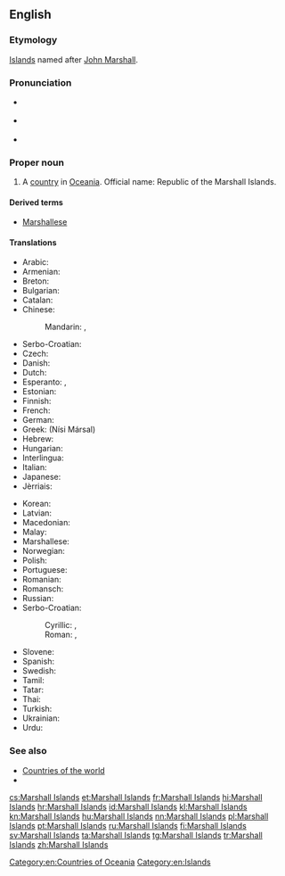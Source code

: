 ==English==

===Etymology===
[[Island]]s named after [[w:John Marshall (British captain)|John Marshall]].

===Pronunciation===
* {{a|UK}} {{IPA|/ˈmɑː.ʃəl ˈai.ləndz/}}
* {{a|US}} {{IPA|/ˈmɑɹ.ʃəl ˈai.ləndz/}}
* {{audio|en-us-Marshall Islands.ogg|Audio (US)}}

===Proper noun===
{{en-proper noun|head=[[Marshall]] [[island|Islands]]}}

# A [[country]] in [[Oceania]]. Official name: Republic of the Marshall Islands.

====Derived terms====
* [[Marshallese]]

====Translations====
{{rfc-tsort|duplicate language: Serbo-Croatian}}
{{trans-top|Republic of the Marshall Islands}}
* Arabic: {{t-|ar|جزر مارشال|f-p|tr=juzur marshal}}
* Armenian: {{t-|hy|Մարշալյան Կղզիներ|tr=Marshalyan Kghziner|sc=Armn}}
* Breton: {{t-|br|Inizi Marshall}}
* Bulgarian: {{t-|bg|Маршалови острови|tr=Maršalovi ostrovi|sc=Cyrl}}
* Catalan: {{t+|ca|illes Marshall|f-p}}
* Chinese:
*: Mandarin: {{t-|cmn|馬紹爾群島|sc=Hani}}, {{t-|cmn|马绍尔群岛|tr=Mǎshào'ěr qúndǎo|sc=Hani}}
* Serbo-Croatian: {{t-|sh|Maršalovi Otoci}}
* Czech: {{t+|cs|Marshallovy ostrovy|m-p}}
* Danish: {{t+|da|Marshalløerne}}
* Dutch: {{t+|nl|Marshalleilanden}}
* Esperanto: {{t-|eo|Marŝala Insularo}}, {{t-|eo|Marŝaloj}}
* Estonian: {{t-|et|Marshalli Saared}}
* Finnish: {{t+|fi|Marshallinsaaret}}
* French: {{t+|fr|îles Marshall|f-p}}
* German: {{t+|de|Marshallinseln}}
* Greek: {{t+|el|Νήσοι Μάρσαλ|m-p}} (Nísi Mársal)
* Hebrew: {{t-|he|איי מרשל|tr=Iyey Marshal|sc=Hebr}}
* Hungarian: {{t-|hu|Marsall-szigetek}}
* Interlingua: {{t-|ia|Insulas Marshall}}
* Italian: {{t-|it|Isole Marshall|f-p}}
* Japanese: {{t-|ja|マーシャル諸島|tr=Māsharu shotō}}
* Jèrriais: {{tø|roa-jer|Îles Marshall|f-p}}
{{trans-mid}}
* Korean: {{t+|ko|마셜 제도|tr=Masyeol jedo}}
* Latvian: {{t-|lv|Maršalo salos}}
* Macedonian: {{t-|mk|Маршалови Острови|m-p|tr=Maršálovi Óstrovi}}
* Malay: {{t-|ms|Kepulauan Marshall}}
* Marshallese: {{t-|mh|Aelōn̄ in M̧ajeļ}}
* Norwegian: {{t-|no|Marshalløyene}}
* Polish: {{t+|pl|Wyspy Marshalla}}
* Portuguese: {{t+|pt|Ilhas Marshall}}
* Romanian: {{t-|ro|Insulele Marshall}}
* Romansch: {{t-|rm|Inslas da Marshall|f-p}}
* Russian: {{t-|ru|Маршалловы острова|m-p|tr=Máršallovy ostrová}}
* Serbo-Croatian:
*: Cyrillic: {{t-|sh|Маршалова Острва|n-p}}, {{t-|sh|Маршалска острва}}
*: Roman: {{t-|sh|Maršalova Ostrva|n-p}}, {{t-|sh|Maršalska ostrva}}
* Slovene: {{t-|sl|Marshallovi otoki}}
* Spanish: {{t+|es|Islas Marshall|f-p}}
* Swedish: {{t+|sv|Marshallöarna}}
* Tamil: {{t-|ta|மார்ஷல் தீவுகள்|tr=mārṣal tīvukaḷ|sc=Taml}}
* Tatar: {{t-|tt|Marshall Utırawları|sc=Cyrl}}
* Thai: {{t-|th|หมู่เกาะมาร์แชล|tr=muko machaen|sc=Thai}}
* Turkish: {{t+|tr|Marshall Adaları}}
* Ukrainian: {{t-|uk|Маршалові острови|tr=Maršalovi ostrovy|sc=Cyrl}}
* Urdu: {{t-|ur|مارشل آئلینڈ|tr=māršl ā’lynḍ|sc=ur-Arab}}
{{trans-bottom}}

===See also===
* [[Appendix:Countries of the world|Countries of the world]]
* {{pedia}}

[[Category:en:Countries of Oceania]]
[[Category:en:Islands]]

[[cs:Marshall Islands]]
[[et:Marshall Islands]]
[[fr:Marshall Islands]]
[[hi:Marshall Islands]]
[[hr:Marshall Islands]]
[[id:Marshall Islands]]
[[kl:Marshall Islands]]
[[kn:Marshall Islands]]
[[hu:Marshall Islands]]
[[nn:Marshall Islands]]
[[pl:Marshall Islands]]
[[pt:Marshall Islands]]
[[ru:Marshall Islands]]
[[fi:Marshall Islands]]
[[sv:Marshall Islands]]
[[ta:Marshall Islands]]
[[tg:Marshall Islands]]
[[tr:Marshall Islands]]
[[zh:Marshall Islands]]